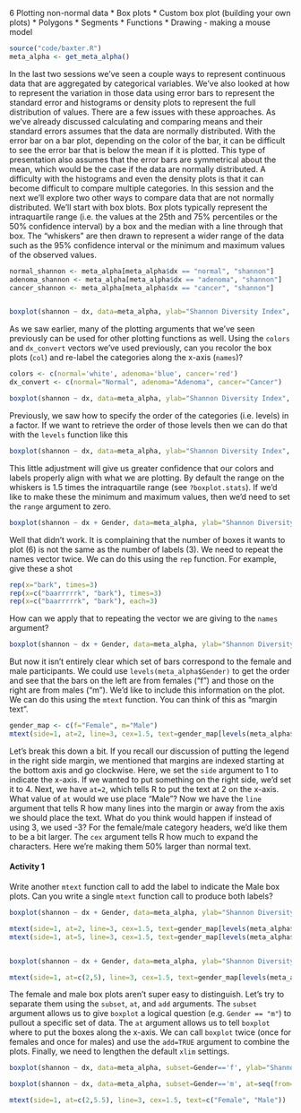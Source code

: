 6	Plotting non-normal data
* Box plots
* Custom box plot (building your own plots)
* Polygons
* Segments
* Functions
* Drawing - making a mouse model


```r
source("code/baxter.R")
meta_alpha <- get_meta_alpha()
```

In the last two sessions we've seen a couple ways to represent continuous data that are aggregated by categorical variables. We've also looked at how to represent the variation in those data using error bars to represent the standard error and histograms or density plots to represent the full distribution of values. There are a few issues with these approaches. As we've already discussed calculating and comparing means and their standard errors assumes that the data are normally distributed. With the error bar on a bar plot, depending on the color of the bar, it can be difficult to see the error bar that is below the mean if it is plotted. This type of presentation also assumes that the error bars are symmetrical about the mean, which would be the case if the data are normally distributed. A difficulty with the histograms and even the density plots is that it can become difficult to compare multiple categories. In this session and the next we'll explore two other ways to compare data that are not normally distributed. We'll start with box blots. Box plots typically represent the intraquartile range (i.e. the values at the 25th and 75% percentiles or the 50% confidence interval) by a box and the median with a line through that box. The "whiskers" are then drawn to represent a wider range of the data such as the 95% confidence interval or the minimum and maximum values of the observed values.

```r
normal_shannon <- meta_alpha[meta_alpha$dx == "normal", "shannon"]
adenoma_shannon <- meta_alpha[meta_alpha$dx == "adenoma", "shannon"]
cancer_shannon <- meta_alpha[meta_alpha$dx == "cancer", "shannon"]


boxplot(shannon ~ dx, data=meta_alpha, ylab="Shannon Diversity Index", ylim=c(0, 5.0))
```

As we saw earlier, many of the plotting arguments that we've seen previously can be used for other plotting functions as well. Using the `colors` and `dx_convert` vectors we've used previously, can you recolor the box plots (`col`) and re-label the categories along the x-axis (`names`)?

```r
colors <- c(normal='white', adenoma='blue', cancer='red')
dx_convert <- c(normal="Normal", adenoma="Adenoma", cancer="Cancer")

boxplot(shannon ~ dx, data=meta_alpha, ylab="Shannon Diversity Index", ylim=c(0, 5.0), col=colors, names=dx_convert)
```

Previously, we saw how to specify the order of the categories (i.e. levels) in a factor. If we want to retrieve the order of those levels then we can do that with the `levels` function like this

```r
boxplot(shannon ~ dx, data=meta_alpha, ylab="Shannon Diversity Index", ylim=c(0, 5.0), col=colors[levels(meta_alpha$dx)], names=dx_convert[levels(meta_alpha$dx)], range=0)
```

This little adjustment will give us greater confidence that our colors and labels properly align with what we are plotting. By default the range on the whiskers is 1.5 times the intraquartile range (see `?boxplot.stats`). If we'd like to make these the minimum and maximum values, then we'd need to set the `range` argument to zero.

```r
boxplot(shannon ~ dx + Gender, data=meta_alpha, ylab="Shannon Diversity Index", ylim=c(0, 5.0), col=colors[levels(meta_alpha$dx)], names=dx_convert[levels(meta_alpha$dx)])
```

Well that didn't work. It is complaining that the number of boxes it wants to plot (6) is not the same as the number of labels (3). We need to repeat the names vector twice. We can do this using the `rep` function. For example, give these a shot

```r
rep(x="bark", times=3)
rep(x=c("baarrrrrk", "bark"), times=3)
rep(x=c("baarrrrrk", "bark"), each=3)
```

How can we apply that to repeating the vector we are giving to the `names` argument?

```r
boxplot(shannon ~ dx + Gender, data=meta_alpha, ylab="Shannon Diversity Index", ylim=c(0, 5.0), col=colors[levels(meta_alpha$dx)], names=rep(dx_convert[levels(meta_alpha$dx)], times=2) )
```

But now it isn't entirely clear which set of bars correspond to the female and male participants. We could use `levels(meta_alpha$Gender)` to get the order and see that the bars on the left are from females ("f") and those on the right are from males ("m"). We'd like to include this information on the plot. We can do this using the `mtext` function. You can think of this as "margin text".

```r
gender_map <- c(f="Female", m="Male")
mtext(side=1, at=2, line=3, cex=1.5, text=gender_map[levels(meta_alpha$Gender)[1]])
```

Let's break this down a bit. If you recall our discussion of putting the legend in the right side margin, we mentioned that margins are indexed starting at the bottom axis and go clockwise. Here, we set the `side` argument to 1 to indicate the x-axis. If we wanted to put something on the right side, we'd set it to 4. Next, we have `at=2`, which tells R to put the text at 2 on the x-axis. What value of `at` would we use place "Male"? Now we have the `line` argument that tells R how many lines into the margin or away from the axis we should place the text. What do you think would happen if instead of using 3, we used -3? For the female/male category headers, we'd like them to be a bit larger. The `cex` argument tells R how much to expand the characters. Here we're making them 50% larger than normal text.

#### Activity 1
Write another `mtext` function call to add the label to indicate the Male box plots. Can you write a single `mtext` function call to produce both labels?

```r
boxplot(shannon ~ dx + Gender, data=meta_alpha, ylab="Shannon Diversity Index", ylim=c(0, 5.0), col=colors[levels(meta_alpha$dx)], names=rep(dx_convert[levels(meta_alpha$dx)], times=2) )

mtext(side=1, at=2, line=3, cex=1.5, text=gender_map[levels(meta_alpha$Gender)[1]])
mtext(side=1, at=5, line=3, cex=1.5, text=gender_map[levels(meta_alpha$Gender)[2]])


boxplot(shannon ~ dx + Gender, data=meta_alpha, ylab="Shannon Diversity Index", ylim=c(0, 5.0), col=colors[levels(meta_alpha$dx)], names=rep(dx_convert[levels(meta_alpha$dx)], times=2) )

mtext(side=1, at=c(2,5), line=3, cex=1.5, text=gender_map[levels(meta_alpha$Gender)])
```

The female and male box plots aren't super easy to distinguish. Let's try to separate them using the `subset`, `at`, and `add` arguments. The `subset` argument allows us to give `boxplot` a logical question (e.g. `Gender == "m"`) to pullout a specific set of data. The `at` argument allows us to tell `boxplot` where to put the boxes along the x-axis. We can call `boxplot` twice (once for females and once for males) and use the `add=TRUE` argument to combine the plots. Finally, we need to lengthen the default `xlim` settings.

```r
boxplot(shannon ~ dx, data=meta_alpha, subset=Gender=='f', ylab="Shannon Diversity Index", ylim=c(0, 5.0), col=colors[levels(meta_alpha$dx)], names=dx_convert[levels(meta_alpha$dx)], xlim=c(0.5,7.0))

boxplot(shannon ~ dx, data=meta_alpha, subset=Gender=='m', at=seq(from=4.5,6.5,1), col=colors[levels(meta_alpha$dx)], names=dx_convert[levels(meta_alpha$dx)], add=T)

mtext(side=1, at=c(2,5.5), line=3, cex=1.5, text=c("Female", "Male"))
```
